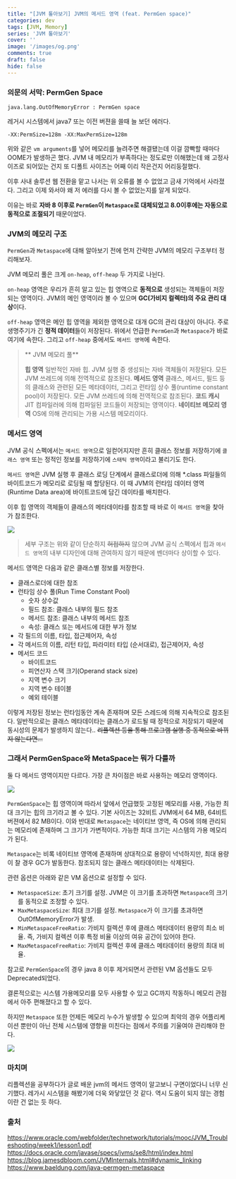 ```yaml
---
title: "[JVM 톺아보기] JVM의 메서드 영역 (feat. PermGen space)"
categories: dev
tags: [JVM, Memory]
series: 'JVM 톺아보기'
cover: ''
image: '/images/og.png'
comments: true
draft: false
hide: false
---
```



### 의문의 서막: PermGen Space 
```
java.lang.OutOfMemoryError : PermGen space 
```
레거시 시스템에서 java7 또는 이전 버젼을 쓸때 늘 보던 에러다.
```
-XX:PermSize=128m -XX:MaxPermSize=128m
```
위와 같은 `vm arguments`를 넣어 메모리를 늘려주면 해결됐는데 이걸 깜빡할 때마다 OOME가 발생하곤 했다. 
JVM 내 메모리가 부족하다는 정도로만 이해했는데 왜 고정사이즈로 되어있는 건지 또 디폴트 사이즈는 어째 이리 작은건지 어리둥절했다.

이후 사내 솔루션 웹 전환을 맡고 나서는 위 오류를 볼 수 없었고 금새 기억에서 사라졌다. 
그리고 이제 와서야 왜 저 에러를 다시 볼 수 없었는지를 알게 되었다.

이유는 바로 **자바 8 이후로 `PermGen`이 `Metaspace`로 대체되었고 8.0이후에는 자동으로 동적으로 조절되기** 때문이었다. 

### JVM의 메모리 구조

`PermGen`과 `Metaspace`에 대해 알아보기 전에 먼저 간략한 JVM의 메모리 구조부터 정리해보자.

JVM 메모리 풀은 크게 `on-heap`, `off-heap` 두 가지로 나뉜다.

`on-heap` 영역은 우리가 흔히 알고 있는 힙 영역으로 **동적으로** 생성되는 객체들이 저장되는 영역이다. JVM의 메인 영역이라 볼 수 있으며 **GC(가비지 컬렉터)의 주요 관리 대상**이다.

`off-heap` 영역은 메인 힙 영역을 제외한 영역으로 대개 GC의 관리 대상이 아니다. 주로 생명주기가 긴 **정적 데이터**들이 저장된다. 
위에서 언급한 `PermGen`과 `Metaspace`가 바로 여기에 속한다. 그리고 `off-heap` 중에서도 `메서드 영역`에 속한다. 

>** JVM 메모리 풀**
>
>**힙 영역** 일반적인 자바 힙. JVM 실행 중 생성되는 자바 객체들이 저장된다. 모든 JVM 쓰레드에 의해 전역적으로 참조된다.
>**메서드 영역** 클래스, 메서드, 필드 등의 클래스와 관련된 모든 메타데이터, 그리고 런타임 상수 풀(runtime constant pool)이 저장된다. 모든 JVM 쓰레드에 의해 전역적으로 참조된다.
>**코드 캐시** JIT 컴파일러에 의해 컴파일된 코드들이 저장되는 영역이다.
>**네이티브 메모리 영역** OS에 의해 관리되는 가용 시스템 메모리이다.
 
### 메서드 영역
JVM 공식 스펙에서는 `메서드 영역`으로 일컫어지지만 흔히 클래스 정보를 저장하기에 `클래스 영역` 또는 정적인 정보를 저장하기에 `스태틱 영역`이라고 불리기도 한다.

`메서드 영역`은 JVM 실행 후 클래스 로딩 단계에서 클래스로더에 의해 *.class 파일들의 바이트코드가 메모리로 로딩될 때 할당된다. 이 때 JVM의 런타임 데이터 영역(Runtime Data area)에 바이트코드에 담긴 데이타를 배치한다. 

이후 힙 영역의 객체들이 클래스의 메타데이타를 참조할 때 바로 이 `메서드 영역`을 찾아가 참조한다. 

<Image src="https://velog.velcdn.com/images/aryumka/post/5d229294-1008-49d1-be40-cf13d9f9604c/image.png" caption="그림을 통해 최대한 추상적으로 표현해보았다." />

>세부 구조는 위와 같이 단순하지 ~~허접하지~~ 않으며 JVM 공식 스펙에서 힙과 `메서드 영역`의 내부 디자인에 대해 관여하지 않기 때문에 벤더마다 상이할 수 있다.

메서드 영역은 다음과 같은 클래스별 정보를 저장한다.
- 클래스로더에 대한 참조
- 런타임 상수 풀(Run Time Constant Pool)
	- 숫자 상수값
	- 필드 참조: 클래스 내부의 필드 참조
	- 메서드 참조: 클래스 내부의 메서드 참조
	- 속성: 클래스 또는 메서드에 대한 부가 정보
- 각 필드의 이름, 타입, 접근제어자, 속성
- 각 메서드의 이름, 리턴 타입, 파라미터 타입 (순서대로), 접근제어자, 속성
- 메서드 코드
	- 바이트코드
	- 피연산자 스택 크기(Operand stack size)
	- 지역 변수 크기
	- 지역 변수 테이블
	- 예외 테이블
    
이렇게 저장된 정보는 런타임동안 계속 존재하며 모든 스레드에 의해 지속적으로 참조된다.
일반적으로는 클래스 메타데이타는 클래스가 로드될 때 정적으로 저장되기 때문에 동시성의 문제가 발생하지 않는다.. ~~리플렉션 등을 통해 프로그램 실행 중 동적으로 바뀌지 않는다면...~~

### 그래서 PermGenSpace와 MetaSpace는 뭐가 다를까

둘 다 메서드 영역이지만 다르다. 가장 큰 차이점은 바로 사용하는 메모리 영역이다.

<Image src="https://velog.velcdn.com/images/aryumka/post/06a9cbce-cb02-4956-8b17-b1d359b9357d/image.png" />

`PermGenSpace`는 힙 영역이며 따라서 앞에서 언급했듯 고정된 메모리를 사용, 가능한 최대 크기는 힙의 크기라고 볼 수 있다. 기본 사이즈는 32비트 JVM에서 64 MB, 64비트 버젼에서 82 MB이다.
이와 반대로 `Metaspace`는 네이티브 영역, 즉 OS에 의해 관리되는 메모리에 존재하며 그 크기가 가변적이다. 가능한 최대 크기는 시스템의 가용 메모리가 된다. 

`Metaspace`는 비록 네이티브 영역에 존재하며 상대적으로 용량이 넉넉하지만, 최대 용량이 찰 경우 GC가 발동한다. 참조되지 않는 클래스 메타데이터는 삭제된다.

관련 옵션은 아래와 같은 VM 옵션으로 설정할 수 있다.
- `MetaspaceSize`: 초기 크기를 설정. JVM은 이 크기를 초과하면 `Metaspace`의 크기를 동적으로 조정할 수 있다.
- `MaxMetaspaceSize`: 최대 크기를 설정. `Metaspace`가 이 크기를 초과하면 OutOfMemoryError가 발생.
- `MinMetaspaceFreeRatio`: 가비지 컬렉션 후에 클래스 메타데이터 용량의 최소 비율. 즉, 가비지 컬렉션 이후 특정 비율 이상의 여유 공간이 있어야 한다.
- `MaxMetaspaceFreeRatio`: 가비지 컬렉션 후에 클래스 메타데이터 용량의 최대 비율. 

참고로 `PermGenSpace`의 경우 java 8 이후 제거되면서 관련된 VM 옵션들도 모두 Deprecated되었다.

결론적으로는 시스템 가용메모리를 모두 사용할 수 있고 GC까지 작동하니 메모리 관점에서 아주 편해졌다고 할 수 있다.

하지만 `Metaspace` 또한 언제든 메모리 누수가 발생할 수 있으며 최악의 경우 어플리케이션 뿐만이 아닌 전체 시스템에 영향을 미친다는 점에서 주의를 기울여야 관리해야 한다.

<Image src="https://velog.velcdn.com/images/aryumka/post/651716c8-bc12-4b2c-a462-06dc5f49cf81/image.png" caption="Visual VM에서 확인한 metaspace" />

### 마치며
리플렉션을 공부하다가 글로 배운 jvm의 메서드 영역이 알고보니 구면이었다니 너무 신기했다. 레가시 시스템을 해봤기에 더욱 와닿았던 것 같다. 
역시 도움이 되지 않는 경험이란 건 없는 듯 하다.


### 출처
https://www.oracle.com/webfolder/technetwork/tutorials/mooc/JVM_Troubleshooting/week1/lesson1.pdf
https://docs.oracle.com/javase/specs/jvms/se8/html/index.html
https://blog.jamesdbloom.com/JVMInternals.html#dynamic_linking
https://www.baeldung.com/java-permgen-metaspace